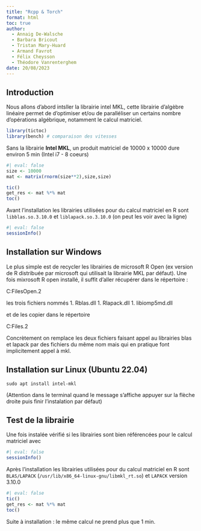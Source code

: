 ```yaml
---
title: "Rcpp & Torch"
format: html
toc: true
author: 
  - Annaig De-Walsche
  - Barbara Bricout
  - Tristan Mary-Huard
  - Armand Favrot
  - Félix Cheysson
  - Théodore Vanrenterghem
date: 20/08/2023
---
```


## Introduction

Nous allons d'abord intsller la librairie intel MKL, cette librairie d'algèbre linéaire permet de d'optimiser et/ou de paralléliser un certains nombre d'opérations algébrique, notamment le calcul matriciel.

```r
library(tictoc)
library(bench) # comparaison des vitesses 
```

Sans la librairie **Intel MKL**, un produit matriciel de 10000 x 10000 dure environ 5 min (Intel i7 - 8 coeurs)

```r
#| eval: false
size <- 10000
mat <- matrix(rnorm(size**2),size,size)

tic()
get_res <- mat %*% mat
toc()
```

Avant l'installation les librairies utilisées pour du calcul matriciel en R sont  `libblas.so.3.10.0` et `liblapack.so.3.10.0` (on peut les voir avec la ligne)

```r
#| eval: false
sessionInfo()
```



## Installation sur Windows

Le plus simple est de recycler les librairies de microsoft R Open (ex version de R distribuée par microsoft qui utilisait la librairie MKL par défaut). Une fois mixrosoft R open installé, il suffit d'aller récupérer dans le répertoire :

C:\Program Files\Microsoft\R Open\R-4.0.2\bin\x64

les trois fichiers nommés
1. Rblas.dll
1. Rlapack.dll
1. libiomp5md.dll

et de les copier dans le répertoire

C:\Program Files\R\R-4.1.2\bin\x64

Concrètement on remplace les deux fichiers faisant appel au librairies blas et lapack par des fichiers du même nom mais qui en pratique font implicitement appel à mkl.



## Installation sur Linux (Ubuntu 22.04)

```
sudo apt install intel-mkl
```
(Attention dans le terminal quand le message s'affiche appuyer sur la flèche droite puis finir l'instalation par défaut)

## Test de la librairie

Une fois instalée vérifié si les librairies sont bien référencées pour le calcul matriciel avec 

```r
#| eval: false
sessionInfo()
```


Après l'installation les librairies utilisées pour du calcul matriciel en R sont  `BLAS/LAPACK` (`/usr/lib/x86_64-linux-gnu/libmkl_rt.so`) et `LAPACK` version 3.10.0

```r
#| eval: false
tic()
get_res <- mat %*% mat
toc()
```

Suite à installation : le même calcul ne prend plus que 1 min. 
